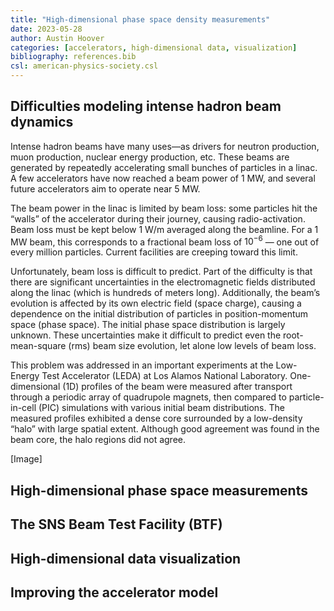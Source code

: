 ```yaml
---
title: "High-dimensional phase space density measurements"
date: 2023-05-28
author: Austin Hoover
categories: [accelerators, high-dimensional data, visualization]
bibliography: references.bib
csl: american-physics-society.csl
---
```



## Difficulties modeling intense hadron beam dynamics

Intense hadron beams have many uses---as drivers for neutron production, muon production, nuclear energy production, etc. These beams are generated by repeatedly accelerating small bunches of particles in a linac. A few accelerators have now reached a beam power of 1 MW, and several future accelerators aim to operate near 5 MW. 

The beam power in the linac is limited by beam loss: some particles hit the "walls" of the accelerator during their journey, causing radio-activation. Beam loss must be kept below 1 W/m averaged along the beamline. For a 1 MW beam, this corresponds to a fractional beam loss of $10^{-6}$ --- one out of every million particles. Current facilities are creeping toward this limit.

Unfortunately, beam loss is difficult to predict. Part of the difficulty is that there are significant uncertainties in the electromagnetic fields distributed along the linac (which is hundreds of meters long). Additionally, the beam's evolution is affected by its own electric field (space charge), causing a dependence on the initial distribution of particles in position-momentum space (phase space). The initial phase space distribution is largely unknown. These uncertainties make it difficult to predict even the root-mean-square (rms) beam size evolution, let alone low levels of beam loss.

This problem was addressed in an important experiments at the Low-Energy Test Accelerator (LEDA) at Los Alamos National Laboratory. One-dimensional (1D) profiles of the beam were measured after transport through a periodic array of quadrupole magnets, then compared to particle-in-cell (PIC) simulations with various initial beam distributions. The measured profiles exhibited a dense core surrounded by a low-density "halo" with large spatial extent. Although good agreement was found in the beam core, the halo regions did not agree. 

[Image]


## High-dimensional phase space measurements



## The SNS Beam Test Facility (BTF)


## High-dimensional data visualization
## Improving the accelerator model